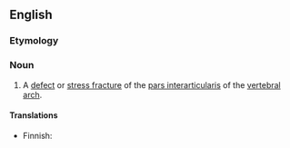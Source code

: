 ==English==
{{wikipedia}}

===Etymology===
{{confix|en|spondylo|lysis}}

===Noun===
{{en-noun|-}}

# {{lb|en|pathology}} A [[defect]] or [[stress fracture]] of the [[pars interarticularis]] of the [[vertebral arch]].

====Translations====
{{trans-top|defect}}
* Finnish: {{t|fi|spondylolyysi}}
{{trans-mid}}
{{trans-bottom}}